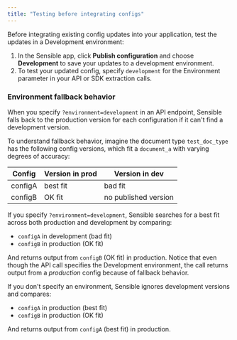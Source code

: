 ```yaml
---
title: "Testing before integrating configs"
---
```


Before integrating existing config updates into your application, test the updates in a Development environment:

1. In the Sensible app, click **Publish configuration** and choose **Development** to save your updates to a development environment.
2. To test your updated config, specify `development` for the Environment parameter in your API or SDK extraction calls.

### Environment fallback behavior

When you specify `?environment=development` in an API endpoint, Sensible falls back to the production version for each configuration if it can't find a development version.

To understand fallback behavior, imagine the document type `test_doc_type` has the following config versions, which fit a `document_a` with varying degrees of accuracy:

| Config  | Version in prod | Version in dev       |
| ------- | --------------- | -------------------- |
| configA | best fit        | bad fit              |
| configB | OK fit          | no published version |

If you specify `?environment=development`, Sensible searches for a best fit across both production and development by comparing:

* `configA` in development (bad fit)
* `configB` in production (OK fit)

And returns output from `configB` (OK fit) in production. Notice that even though the API call specifies the Development environment, the call returns output from a _production_ config because of fallback behavior.

If you don't specify an environment, Sensible ignores development versions and compares:

* `configA` in production (best fit)
* `configB` in production (OK fit)

And returns output from `configA` (best fit) in production.